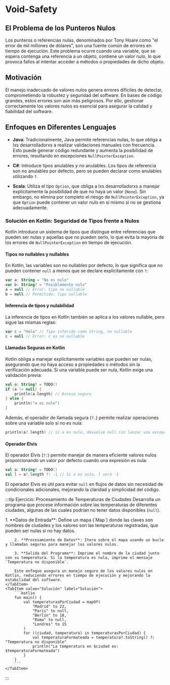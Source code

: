 
# Void-Safety

## El Problema de los Punteros Nulos

Los punteros o referencias nulas, denominados por Tony Hoare como "el error de mil millones de dólares", son una fuente común de errores en tiempo de ejecución. Este problema ocurre cuando una variable, que se espera contenga una referencia a un objeto, contiene un valor nulo, lo que provoca fallos al intentar acceder a métodos o propiedades de dicho objeto.

## Motivación

El manejo inadecuado de valores nulos genera errores difíciles de detectar, comprometiendo la robustez y seguridad del software. En bases de código grandes, estos errores son aún más peligrosos. Por ello, gestionar correctamente los valores nulos es esencial para asegurar la calidad y fiabilidad del software.

## Enfoques en Diferentes Lenguajes

- **Java**: Tradicionalmente, Java permite referencias nulas, lo que obliga a lxs desarrolladorxs a realizar validaciones manuales con frecuencia. Esto puede generar código redundante y aumenta la posibilidad de errores, resultando en excepciones `NullPointerException`.

- **C#**: Introduce tipos anulables y no anulables. Los tipos de referencia son no anulables por defecto, pero se pueden declarar como anulables utilizando `?`.

- **Scala**: Utiliza el tipo `Option`, que obliga a lxs desarrolladorxs a manejar explícitamente la posibilidad de que no haya un valor (`None`). Sin embargo, no elimina por completo el riesgo de `NullPointerException`, ya que `Option` puede contener un valor nulo en sí mismo si no se gestiona adecuadamente.

### Solución en Kotlin: Seguridad de Tipos frente a Nulos

Kotlin introduce un sistema de tipos que distingue entre referencias que pueden ser nulas y aquellas que no pueden serlo, lo que evita la mayoría de los errores de `NullPointerException` en tiempo de ejecución.

#### Tipos no nullables y nullables

En Kotlin, las variables son no nullables por defecto, lo que significa que no pueden contener `null` a menos que se declare explícitamente con `?`:

```kotlin
var a: String = "No es nulo"
var b: String? = "Posiblemente nulo"
a = null // Error: tipo no nullable
b = null // Permitido: tipo nullable
```

#### Inferencia de tipos y nulabilidad

La inferencia de tipos en Kotlin también se aplica a los valores nullable, pero sigue las mismas reglas:

```kotlin
var c = "Hola" // Tipo inferido como String, no nullable
c = null // Error: c es no nullable
```

#### Llamadas Seguras en Kotlin

Kotlin obliga a manejar explícitamente variables que pueden ser nulas, asegurando que no haya acceso a propiedades o métodos sin la verificación adecuada. Si una variable puede ser nula, Kotlin exige una validación previa:

```kotlin
val a: String? = TODO()
if (a != null) {
    println(a.length) // Acceso seguro
} else {
    println("a es nulo")
}
```

Además, el operador de llamada segura (`?.`) permite realizar operaciones sobre una variable solo si no es nula:

```kotlin
println(a?.length) // Si a es nulo, devuelve null sin lanzar una excepción.
```

#### Operador Elvis

El operador Elvis (`?:`) permite manejar de manera eficiente valores nulos proporcionando un valor por defecto cuando una expresión es nula:

```kotlin
val a: String? = TODO()
val l = a?.length ?: -1 // Si a es nulo, l será -1
```

El operador Elvis es útil para evitar `null` en flujos de datos sin necesidad de condicionales adicionales, mejorando la claridad y simplicidad del código.

:::tip Ejercicio: Procesamiento de Temperaturas de Ciudades
Desarrolla un programa que procese información sobre las temperaturas de diferentes ciudades, algunas de las cuales podrían no tener datos disponibles (`null`).

<Tabs>
    <TabItem value="Ejercicio" label="Ejercicio">
        1. **Datos de Entrada**: Define un mapa (`Map<String, Int?>`) donde las claves son nombres de ciudades y los valores son las temperaturas registradas, que pueden ser nulas si no hay datos.

        2. **Procesamiento de Datos**: Itera sobre el mapa usando un bucle y llamadas seguras para manejar los valores nulos.

        3. **Salida del Programa**: Imprime el nombre de la ciudad junto con su temperatura. Si la temperatura es nula, imprime el mensaje `Temperatura no disponible`.

        Este enfoque asegura un manejo seguro de los valores nulos en Kotlin, reduciendo errores en tiempo de ejecución y mejorando la estabilidad del software.
    </TabItem>
    <TabItem value="Solución" label="Solución">
        ```kotlin
        fun main() {
            val temperaturasPorCiudad = mapOf(
                "Madrid" to 22,
                "París" to null,
                "Berlín" to 18,
                "Roma" to null,
                "Londres" to 15
            )
            for ((ciudad, temperatura) in temperaturasPorCiudad) {
                val temperaturaFormateada = temperatura?.toString() ?: "Temperatura no disponible"
                println("La temperatura en $ciudad es: $temperaturaFormateada")
            }
        }
        ```
    </TabItem>
</Tabs>
:::
